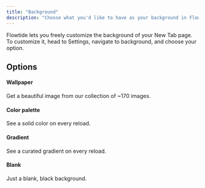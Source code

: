 ```yaml
---
title: "Background"
description: "Choose what you'd like to have as your background in Flowtide"
---
```


Flowtide lets you freely customize the background of your New Tab page. To customize it, head to Settings, navigate to background, and choose your option.

## Options

#### Wallpaper

Get a beautiful image from our collection of \~170 images.

#### Color palette

See a solid color on every reload.

#### Gradient

See a curated gradient on every reload.

#### **Blank**

Just a blank, black background.